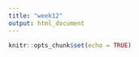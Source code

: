 ```yaml
---
title: "week12"
output: html_document
---
```


```r
knitr::opts_chunk$set(echo = TRUE)
```

